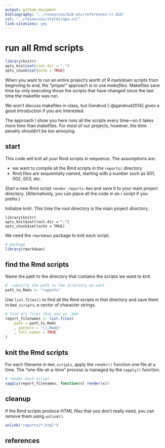 ```yaml
---
output: github_document
bibliography: "../resources/bib-etc/references-rr.bib"
csl: "../resources/styles/apa.csl"
link-citations: yes
--- 
```


# run all Rmd scripts

```r
library(knitr)
opts_knit$set(root.dir = ".")
opts_chunk$set(echo = TRUE)
```

When you want to run an entire project's worth of R markdown scripts from beginning to end, the "proper" approach is to use *makefiles*. Makefiles save time by only executing those the scripts that have changed since the last time the makefile was run. 

We won't discuss makefiles in class, but Gandrud [-@gandrud2014] gives a good introduction if you are interested. 

The approach I show you here runs all the scripts every time---so it takes more time than makefiles. For most of our projects, however, the time penalty shouldn't be too annoying. 

## start 
 
This code will knit all your Rmd scripts in sequence. The assumptions are: 

- we want to compile all the Rmd scripts in the `reports/` directory 
- Rmd files are sequentially named, starting with a number such as 001, 002, 003, etc. 

Start a new Rmd script `render_reports.Rmd` and save it to your main project  directory. (Alternatively, you can place all the code in an r script if you prefer.)

Initialize knitr. This time the root directory is the main project directory. 

```
library(knitr)
opts_knit$set(root.dir = ".")
opts_chunk$set(echo = TRUE)
```

We need the `rmarkdown` package to knit each script.  

```r
# package
library(rmarkdown)
```

## find the Rmd scripts 

Name the path to the directory that contains the scripts we want to knit.   

```r
#  identify the path to the directory we want 
path_to_Rmds <- "reports"
```

Use `list.files()` to find all the Rmd scripts in that directory and save them in `Rmd_scripts`, a vector of character strings. 

```r
# find all files that end in .Rmd
report_filenames <- list.files(
	path = path_to_Rmds
	, pattern = "\\.Rmd$"
	, full.names = TRUE
)
```


## knit the Rmd scripts 

For each filename in `Rmd_scripts`, apply the `render()` function one file at a time. The "one-file-at-a-time" process is managed by the `sapply()` function. 

```r
# render each script
sapply(report_filenames, function(x) render(x))
```


## cleanup

If the Rmd scripts produce HTML files that you don't really need, you can remove them using `unlink()`. 

```r
unlink("reports/*.html")
```





## references


